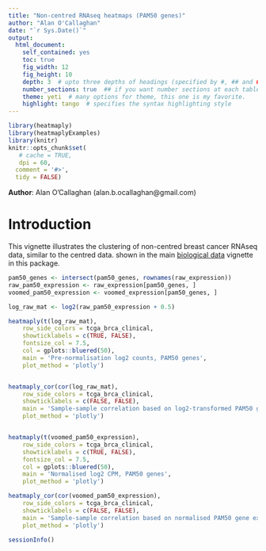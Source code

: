 ```yaml
---
title: "Non-centred RNAseq heatmaps (PAM50 genes)"
author: "Alan O'Callaghan"
date: "`r Sys.Date()`"
output:
  html_document:
    self_contained: yes
    toc: true
    fig_width: 12
    fig_height: 10
    depth: 3  # upto three depths of headings (specified by #, ## and ###)  
    number_sections: true  ## if you want number sections at each table header
    theme: yeti  # many options for theme, this one is my favorite.
    highlight: tango  # specifies the syntax highlighting style
---
```

<!--
%\VignetteEngine{knitr::rmarkdown}
%\VignetteIndexEntry{Non-centred RNAseq heatmaps (PAM50 genes)}
-->


```r
library(heatmaply)
library(heatmaplyExamples)
library(knitr)
knitr::opts_chunk$set(
   # cache = TRUE,
   dpi = 60,
  comment = '#>',
  tidy = FALSE)

```
**Author**: Alan O'Callaghan (alan.b.ocallaghan@gmail.com)

Introduction
============
This vignette illustrates the clustering of non-centred breast
cancer RNAseq data, similar to the centred data. shown 
in the main [biological data](biological_data.html)
vignette in this package.


```r

pam50_genes <- intersect(pam50_genes, rownames(raw_expression))
raw_pam50_expression <- raw_expression[pam50_genes, ]
voomed_pam50_expression <- voomed_expression[pam50_genes, ]

log_raw_mat <- log2(raw_pam50_expression + 0.5)

heatmaply(t(log_raw_mat), 
    row_side_colors = tcga_brca_clinical,
    showticklabels = c(TRUE, FALSE),
    fontsize_col = 7.5,
    col = gplots::bluered(50),
    main = 'Pre-normalisation log2 counts, PAM50 genes',
    plot_method = 'plotly')



```


```r


heatmaply_cor(cor(log_raw_mat), 
    row_side_colors = tcga_brca_clinical,
    showticklabels = c(FALSE, FALSE),
    main = 'Sample-sample correlation based on log2-transformed PAM50 gene expression',
    plot_method = 'plotly')



```

```r



heatmaply(t(voomed_pam50_expression), 
    row_side_colors = tcga_brca_clinical,
    showticklabels = c(TRUE, FALSE),
    fontsize_col = 7.5,
    col = gplots::bluered(50),
    main = 'Normalised log2 CPM, PAM50 genes',
    plot_method = 'plotly')

```

```r


heatmaply_cor(cor(voomed_pam50_expression), 
    row_side_colors = tcga_brca_clinical,
    showticklabels = c(FALSE, FALSE),
    main = 'Sample-sample correlation based on normalised PAM50 gene expression',
    plot_method = 'plotly')

```



```r
sessionInfo()
```

